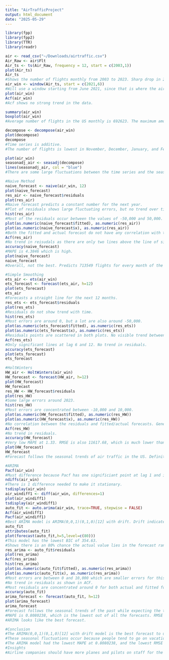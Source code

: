 ```yaml
---
title: "AirTrafficProject"
output: html_document
date: "2025-05-29"
---
```


```r
library(fpp)
library(fpp2)
library(TTR)
library(readr)

air <- read_csv("~/Downloads/airtraffic.csv")
Air_Raw <- air$Flt
Air_ts <- ts(Air_Raw, frequency = 12, start = c(2003,1))
plot(Air_ts)
Air_ts
#Shows the number of flights monthly from 2003 to 2023. Sharp drop in 2020 due to COVID.
air_win <- window(Air_ts, start = c(2021,6))
#Will use a window starting from June 2021, since that is where the air traffic returned to normal from COVID.
plot(air_win)
Acf(air_win)
#Acf shows no strong trend in the data.

summary(air_win)
boxplot(air_win)
#Average number of flights in the US monthly is 692623. The maximum amount in any month is 768619.

decompose <- decompose(air_win)
plot(decompose)
decompose
#Time series is additive.
#The number of flights is lowest in November, December, January, and February. It is highest in May, June, July, and August. Therefore, this data is seasonal. The number of flights is higher in the summer months because the weather is warmer and people tend to take off work and travel. The total flights are lower in the winter months since the weather is cold and there are also a lot of holidays. People tend to stay home with their family during the holidays.

plot(air_win)
seasonadj_air <- seasadj(decompose)
lines(seasonadj_air, col = "blue")
#There are some large fluctuations between the time series and the seasonally adjusted plot. This means the seasonal fluctuations are very large in the data.

#Naive Method
naive_forecast <- naive(air_win, 12)
plot(naive_forecast)
res_air <- naive_forecast$residuals
plot(res_air)
#Naive forecast predicts a constant number for the next year.
#Plot of residuals shows large fluctuating errors, but no trend over time.
hist(res_air)
#Most of the residuals occur between the values of -50,000 and 50,000. There a lot of large errors for the naive model.
plot(as.numeric(naive_forecast$fitted), as.numeric(res_air))
plot(as.numeric(naive_forecast$x), as.numeric(res_air))
#Both the fitted and actual forecast do not have any correlation with the residuals.
Acf(res_air)
#No trend in reisudals as there are only two lines above the line of significance at lag 6 and 12.
accuracy(naive_forecast)
#MAPE is 4.3846 which is high.
plot(naive_forecast)
naive_forecast
#Overall, not the best. Predicts 713549 flights for every month of the next year.

#Simple Smoothing
ets_air <- ets(air_win)
ets_forecast <- forecast(ets_air, h=12)
plot(ets_forecast)
ets_air
#Forecasts a straight line for the next 12 months.
res_ets <- ets_forecast$residuals
plot(res_ets)
#Residuals do not show trend with time.
hist(res_ets)
#Most errors are around 0, but a lot are also around -50,000.
plot(as.numeric(ets_forecast$fitted), as.numeric(res_ets))
plot(as.numeric(ets_forecast$x), as.numeric(res_ets))
#Residuals points are scattered in both plots. No visible trend between the fitted/actuals plots and the residuals.
Acf(res_ets)
#Only significant lines at lag 6 and 12. No trend in residuals.
accuracy(ets_forecast)
plot(ets_forecast)
ets_forecast

#HoltWinters
HW_air <- HoltWinters(air_win)
HW_forecast <- forecast(HW_air, h=12)
plot(HW_forecast)
HW_forecast
res_HW <- HW_forecast$residuals
plot(res_HW)
#Some large errors around 2023.
hist(res_HW)
#Most errors are concentrated between -10,000 and 10,000.
plot(as.numeric(HW_forecast$fitted), as.numeric(res_HW))
plot(as.numeric(HW_forecast$x), as.numeric(res_HW))
#No correlation between the residuals and fitted/actual forecasts. Generally concentrated around 0 except for a few outliers.
Acf(res_HW)
#No trend in residuals.
accuracy(HW_forecast)
#Very low MAPE at 1.33. RMSE is also 11617.68, which is much lower than the other forecasts so far.
plot(HW_forecast)
HW_forecast
#Forecast follows the seasonal trends of air traffic in the US. Definitely the best so far.

#ARIMA
Pacf(air_win)
#Must difference because Pacf has one significiant point at lag 1 and immediately drops off.
ndiffs(air_win)
#There is 1 difference needed to make it stationary.
tsdisplay(air_win)
air_windiff1 <- diff(air_win, differences=1)
plot(air_windiff1)
tsdisplay(air_windiff1)
auto_fit <- auto.arima(air_win, trace=TRUE, stepwise = FALSE)
Acf(air_windiff1)
Pacf(air_windiff1)
#Best ARIMA model is ARIMA(0,0,1)(0,1,0)[12] with drift. Drift indicates a slight increasing trend of total flights. The model says the time series is seasonal and there is one seasonal difference being used.
auto_fit
attributes(auto_fit)
plot(forecast(auto_fit,h=5,level=c(80)))
#This model has the lowest BIC of 354.63.
#Shows there is an 80% chance the actual value lies in the forecast range.
res_arima <- auto_fit$residuals
plot(res_arima)
Acf(res_arima)
hist(res_arima)
plot(as.numeric(auto_fit$fitted), as.numeric(res_arima))
plot(as.numeric(auto_fit$x), as.numeric(res_arima))
#Most errors are between 0 and 10,000 which are smaller errors for this data.
#No trend in residuals as shown in ACF.
#Most residuals are concentrated around 0 for both actual and fitted forecasts, with the exception of a few outliers.
accuracy(auto_fit)
arima_forecast <- forecast(auto_fit, h=12)
plot(arima_forecast)
arima_forecast
#Forecast follows the seasonal trends of the past while expecting the total flights to slightly increase with time (drift).
#MAPE is 0.8080238, which is the lowest out of all the forecasts. RMSE is 9025.336 which is also the lowest of all the forecasts.
#ARIMA looks like the best forecast.

#Conclusion
#The ARIMA(0,0,1)(0,1,0)[12] with drift model is the best forecast to use to predict the total flights in the US over the next year. The ARIMA follows the seasonal trend of an increase in flights in the summer months, and a sharp decrease in the winter months. It accounts for an expected increase in total flights, due to more planes being built and more people wanting to fly places over time. 
#These seasonal fluctuations occur because people tend to go on vacations and travel in the summer when the weather is warm. Kids are out of school in the summer so it gives families an opportunity to travel places. In the winter, the weather is cold and most people are working or in school. Also, there are many holidays in the fall/winter, so people tend to stay home and be with their family.
#The ARIMA model had the lowest MAPE at 0.8080238, and the lowest RMSE 9025.336, indicating it had the smallest errors of all the forecast. There were no trend in the residuals, and when plotting the forecast vs the residuals, the errors were all concentrated around 0. The histogram of the residuals showed the vast majority of the errors to be within in -10,000 and 10,000 which is small for this data set. These accuracy measures all contributed to choosing ARIMA as the best model for predicting the total flights in the US over the next year.
#Insights
#Airline companies should have more planes and pilots on staff for the summer months, as there will be an increased amount of flights being booked during this time. Airports can also prepare for this by having more air traffic control workers during the summer, as well as more restaurants open for the larger crowds. In the winter, airline companies can limit the amount of planes being flown to limit mileage and fuel costs.

```